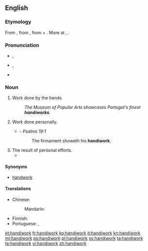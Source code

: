 ==English==

===Etymology===
From {{etyl|enm|en}} {{term|handiwerc|lang=enm}}, from {{etyl|ang|en}} {{term|handgeweorc|handġeweorc|work done by hand, creation|lang=ang}}, from {{term|hand||hand|lang=ang}} + {{term|geweorc|ġeweorc|work|lang=ang}}. More at {{l|en|hand}}, {{l|en|work}}.

===Pronunciation===
* {{a|RP}} {{IPA|/ˈhændiˌwɜːk/}}, {{X-SAMPA|/"h{ndi%w3:k/}}
* {{a|GenAm}} {{IPA|/ˈhændiˌwɝk/}}, {{X-SAMPA|/"h{ndi%w3`k/}}
* {{audio|en-us-handiwork.ogg|Audio (US)}}

===Noun===
{{en-noun|-|s}}

# Work done by the hands.
#: ''The Museum of Popular Arts showcases Portugal's finest '''handiworks'''.''
# Work done personally.
#* {{rfdate}}  - ''Psalms 19:1''
#*: The firmament showeth his '''handiwork'''.
# The result of personal efforts.
#* {{quote-journal|year=2004|date=Fall|volume=28|issue=1|page=119-168|Title=The Antidiscrimination Eighth Amendment|author=Laurence Claus|journal=Harvard Journal of Law & Public Policy|passage=As a primary architect of the draft Constitution that emerged from Philadelphia in 1787, Madison substantially bore the burden of defending his '''handiwork''' in his home state.}}

====Synonyms====
* {{sense|work done by the hands}} [[handwork]]

====Translations====
{{trans-top|work done by the hands}}
* Chinese:
*: Mandarin: {{t-|cmn|手工|tr=shǒugōng|sc=Hani}}
{{trans-mid}}
* Finnish: {{t+|fi|käsityö}}
* Portuguese: {{t-|pt|trabalho manual|m}}, {{t-|pt|trabalho feito com as mãos}}
{{trans-bottom}}

[[et:handiwork]]
[[fr:handiwork]]
[[ko:handiwork]]
[[it:handiwork]]
[[kn:handiwork]]
[[ml:handiwork]]
[[ps:handiwork]]
[[pl:handiwork]]
[[sv:handiwork]]
[[ta:handiwork]]
[[te:handiwork]]
[[vi:handiwork]]
[[zh:handiwork]]